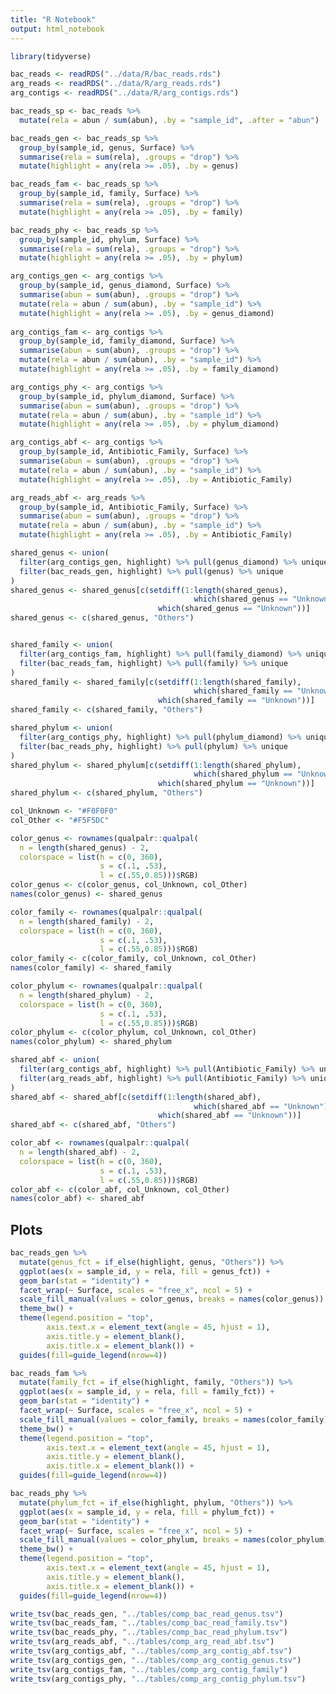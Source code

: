 ```yaml
---
title: "R Notebook"
output: html_notebook
---
```


```r
library(tidyverse)
```

```r
bac_reads <- readRDS("../data/R/bac_reads.rds") 
arg_reads <- readRDS("../data/R/arg_reads.rds")
arg_contigs <- readRDS("../data/R/arg_contigs.rds")
```

```r
bac_reads_sp <- bac_reads %>%
  mutate(rela = abun / sum(abun), .by = "sample_id", .after = "abun")

bac_reads_gen <- bac_reads_sp %>%
  group_by(sample_id, genus, Surface) %>%
  summarise(rela = sum(rela), .groups = "drop") %>%
  mutate(highlight = any(rela >= .05), .by = genus)

bac_reads_fam <- bac_reads_sp %>%
  group_by(sample_id, family, Surface) %>%
  summarise(rela = sum(rela), .groups = "drop") %>%
  mutate(highlight = any(rela >= .05), .by = family)

bac_reads_phy <- bac_reads_sp %>%
  group_by(sample_id, phylum, Surface) %>%
  summarise(rela = sum(rela), .groups = "drop") %>%
  mutate(highlight = any(rela >= .05), .by = phylum) 
```

```r
arg_contigs_gen <- arg_contigs %>%
  group_by(sample_id, genus_diamond, Surface) %>%
  summarise(abun = sum(abun), .groups = "drop") %>%
  mutate(rela = abun / sum(abun), .by = "sample_id") %>%
  mutate(highlight = any(rela >= .05), .by = genus_diamond)
    
arg_contigs_fam <- arg_contigs %>%
  group_by(sample_id, family_diamond, Surface) %>%
  summarise(abun = sum(abun), .groups = "drop") %>%
  mutate(rela = abun / sum(abun), .by = "sample_id") %>%
  mutate(highlight = any(rela >= .05), .by = family_diamond)

arg_contigs_phy <- arg_contigs %>%
  group_by(sample_id, phylum_diamond, Surface) %>%
  summarise(abun = sum(abun), .groups = "drop") %>%
  mutate(rela = abun / sum(abun), .by = "sample_id") %>%
  mutate(highlight = any(rela >= .05), .by = phylum_diamond)
```

```r
arg_contigs_abf <- arg_contigs %>%
  group_by(sample_id, Antibiotic_Family, Surface) %>%
  summarise(abun = sum(abun), .groups = "drop") %>%
  mutate(rela = abun / sum(abun), .by = "sample_id") %>%
  mutate(highlight = any(rela >= .05), .by = Antibiotic_Family)

arg_reads_abf <- arg_reads %>%
  group_by(sample_id, Antibiotic_Family, Surface) %>%
  summarise(abun = sum(abun), .groups = "drop") %>%
  mutate(rela = abun / sum(abun), .by = "sample_id") %>%
  mutate(highlight = any(rela >= .05), .by = Antibiotic_Family)
```

```r
shared_genus <- union(
  filter(arg_contigs_gen, highlight) %>% pull(genus_diamond) %>% unique,
  filter(bac_reads_gen, highlight) %>% pull(genus) %>% unique
)
shared_genus <- shared_genus[c(setdiff(1:length(shared_genus), 
                                         which(shared_genus == "Unknown")), 
                                 which(shared_genus == "Unknown"))]
shared_genus <- c(shared_genus, "Others")


shared_family <- union(
  filter(arg_contigs_fam, highlight) %>% pull(family_diamond) %>% unique,
  filter(bac_reads_fam, highlight) %>% pull(family) %>% unique
)
shared_family <- shared_family[c(setdiff(1:length(shared_family), 
                                         which(shared_family == "Unknown")), 
                                 which(shared_family == "Unknown"))]
shared_family <- c(shared_family, "Others")

shared_phylum <- union(
  filter(arg_contigs_phy, highlight) %>% pull(phylum_diamond) %>% unique,
  filter(bac_reads_phy, highlight) %>% pull(phylum) %>% unique
)
shared_phylum <- shared_phylum[c(setdiff(1:length(shared_phylum), 
                                         which(shared_phylum == "Unknown")), 
                                 which(shared_phylum == "Unknown"))]
shared_phylum <- c(shared_phylum, "Others")
```


```r
col_Unknown <- "#F0F0F0"
col_Other <- "#F5F5DC"
```


```r
color_genus <- rownames(qualpalr::qualpal(
  n = length(shared_genus) - 2,
  colorspace = list(h = c(0, 360), 
                    s = c(.1, .53), 
                    l = c(.55,0.85)))$RGB)
color_genus <- c(color_genus, col_Unknown, col_Other)
names(color_genus) <- shared_genus

color_family <- rownames(qualpalr::qualpal(
  n = length(shared_family) - 2,
  colorspace = list(h = c(0, 360), 
                    s = c(.1, .53), 
                    l = c(.55,0.85)))$RGB)
color_family <- c(color_family, col_Unknown, col_Other)
names(color_family) <- shared_family

color_phylum <- rownames(qualpalr::qualpal(
  n = length(shared_phylum) - 2,
  colorspace = list(h = c(0, 360), 
                    s = c(.1, .53), 
                    l = c(.55,0.85)))$RGB)
color_phylum <- c(color_phylum, col_Unknown, col_Other)
names(color_phylum) <- shared_phylum
```

```r
shared_abf <- union(
  filter(arg_contigs_abf, highlight) %>% pull(Antibiotic_Family) %>% unique,
  filter(arg_reads_abf, highlight) %>% pull(Antibiotic_Family) %>% unique
)
shared_abf <- shared_abf[c(setdiff(1:length(shared_abf), 
                                         which(shared_abf == "Unknown")), 
                                 which(shared_abf == "Unknown"))]
shared_abf <- c(shared_abf, "Others")

color_abf <- rownames(qualpalr::qualpal(
  n = length(shared_abf) - 2,
  colorspace = list(h = c(0, 360), 
                    s = c(.1, .53), 
                    l = c(.55,0.85)))$RGB)
color_abf <- c(color_abf, col_Unknown, col_Other)
names(color_abf) <- shared_abf
```

## Plots

```r
bac_reads_gen %>%
  mutate(genus_fct = if_else(highlight, genus, "Others")) %>%
  ggplot(aes(x = sample_id, y = rela, fill = genus_fct)) +
  geom_bar(stat = "identity") +
  facet_wrap(~ Surface, scales = "free_x", ncol = 5) +
  scale_fill_manual(values = color_genus, breaks = names(color_genus)) +
  theme_bw() +
  theme(legend.position = "top",
        axis.text.x = element_text(angle = 45, hjust = 1),
        axis.title.y = element_blank(),
        axis.title.x = element_blank()) +
  guides(fill=guide_legend(nrow=4))
```

```r
bac_reads_fam %>%
  mutate(family_fct = if_else(highlight, family, "Others")) %>%
  ggplot(aes(x = sample_id, y = rela, fill = family_fct)) +
  geom_bar(stat = "identity") +
  facet_wrap(~ Surface, scales = "free_x", ncol = 5) +
  scale_fill_manual(values = color_family, breaks = names(color_family)) +
  theme_bw() +
  theme(legend.position = "top",
        axis.text.x = element_text(angle = 45, hjust = 1),
        axis.title.y = element_blank(),
        axis.title.x = element_blank()) +
  guides(fill=guide_legend(nrow=4))
```

```r
bac_reads_phy %>%
  mutate(phylum_fct = if_else(highlight, phylum, "Others")) %>%
  ggplot(aes(x = sample_id, y = rela, fill = phylum_fct)) +
  geom_bar(stat = "identity") +
  facet_wrap(~ Surface, scales = "free_x", ncol = 5) +
  scale_fill_manual(values = color_phylum, breaks = names(color_phylum)) +
  theme_bw() +
  theme(legend.position = "top",
        axis.text.x = element_text(angle = 45, hjust = 1),
        axis.title.y = element_blank(),
        axis.title.x = element_blank()) +
  guides(fill=guide_legend(nrow=4))
```

```r
write_tsv(bac_reads_gen, "../tables/comp_bac_read_genus.tsv")
write_tsv(bac_reads_fam, "../tables/comp_bac_read_family.tsv")
write_tsv(bac_reads_phy, "../tables/comp_bac_read_phylum.tsv")
write_tsv(arg_reads_abf, "../tables/comp_arg_read_abf.tsv")
write_tsv(arg_contigs_abf, "../tables/comp_arg_contig_abf.tsv")
write_tsv(arg_contigs_gen, "../tables/comp_arg_contig_genus.tsv")
write_tsv(arg_contigs_fam, "../tables/comp_arg_contig_family")
write_tsv(arg_contigs_phy, "../tables/comp_arg_contig_phylum.tsv")
```

